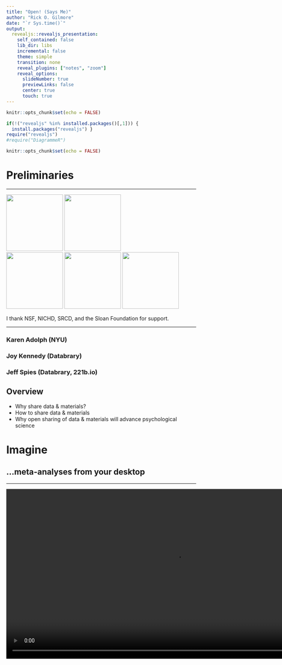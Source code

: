 ```yaml
---
title: "Open! (Says Me)"
author: "Rick O. Gilmore"
date: "`r Sys.time()`"
output:
  revealjs::revealjs_presentation:
    self_contained: false
    lib_dir: libs
    incremental: false
    theme: simple
    transition: none
    reveal_plugins: ["notes", "zoom"]
    reveal_options:
      slideNumber: true
      previewLinks: false
      center: true
      touch: true
---
```


```r
knitr::opts_chunk$set(echo = FALSE)

if(!("revealjs" %in% installed.packages()[,1])) {
  install.packages("revealjs") }
require("revealjs")
#require("DiagrammeR")

knitr::opts_chunk$set(echo = FALSE)
```

# Preliminaries

---

<img src="https://upload.wikimedia.org/wikipedia/commons/8/87/NSF_Logo.PNG" height=150px>
<img src="https://science.nichd.nih.gov/confluence/download/attachments/34472103/NICHD-vertical-2-color.png?version=1&modificationDate=1477410070000&api=v2" height=150px>
</br>
<img src="https://sloan.org/storage/app/media/Logos/Sloan-Logo-stacked-black-web.png" height=150px>
<img src="http://newsroom.unl.edu/announce/files/file77330.jpg" height=150px/>
<img src="https://www.unicef.org.hk/wp-content/uploads/2017/08/Logo-05_Lego-foundation_UNICEF_partnership.jpg" height=150px />

<div class="notes">
I thank NSF, NICHD, SRCD, and the Sloan Foundation for support.
</div>

---

### Karen Adolph (NYU)
### Joy Kennedy (Databrary)
### Jeff Spies (Databrary, 221b.io)

## Overview

- Why share data & materials?
- How to share data & materials
- Why open sharing of data & materials will advance psychological science

# Imagine

## ...meta-analyses from your desktop

---

<video width="900" controls data-autoplay>
  <source src="mov/neurosynth-happy.mp4" type="video/mp4">
Your browser does not support the video tag.
</video>
</br>
<http://neurosynth.org>

## ...visualization of task data accumulated across studies & labs

---

<video width="900" controls data-autoplay>
  <source src="mov/wordbank-vocabulary.mp4" type="video/mp4">
Your browser does not support the video tag.
</video>
</br>
<http://wordbank.stanford.edu>

## ...machine-learning-assisted analysis

---

<video height="600" controls data-autoplay>
  <source src="mov/Construction.mp4" type="video/mp4">
Your browser does not support the video tag.
</video>

*Source*: Ori Ossmy (NYU)

## ..."scriptable" analyses and visualizations from centrally stored & shared data

---

<video width="900" controls data-autoplay>
  <source src="mov/summarize_demog.mp4" type="video/mp4">
</video>
</br>
<http://github.com/PLAY-behaviorome/databraryapi>

## ...easy downloading and reuse of others' materials

---

<img src="https://nyu.databrary.org/slot/15068/-/asset/63850/download?inline=true" height=300px/>
</br>
<audio controls data-autoplay>
  <source src="https://nyu.databrary.org/slot/12213/0,15046/asset/46757/download?inline=true" type="audio/mpeg">
Your browser does not support the audio element.
</audio>
<audio controls>
  <source src="https://nyu.databrary.org/slot/12212/0,15046/asset/46748/download?inline=true" type="audio/mpeg">
Your browser does not support the audio element.
</audio>
</br>
</br>
Cole, P.M., Gilmore, R.O., Scherf, K.S. & Perez-Edgar, K. (2016). The Proximal Emotional Environment Project (PEEP). Databrary. http://doi.org/10.17910/B7.248.

## ...reproduction of others' procedures through video protocols

---

<video width="800" controls data-autoplay>
  <source src="https://nyu.databrary.org/slot/14765/0,79273/asset/64898/download?inline=true" type="video/mp4">
Your browser does not support the video tag.
</video>

The PLAY Project Wiki: <https://dev1.ed-projects.nyu.edu/wikis/docuwiki/doku.php/landing>

## ...A cumulative psychological science

<a href="https://www.psychologicalscience.org/observer/becoming-a-cumulative-science">
<img src="img/mischel-cumulative-science.jpg"/>
</a>

## Where

- Findings accumulate
- Theories are advanced, accepted, expanded, or rejected
- Phenomena become increasingly predictable
- Discovery accelerates

# Barriers

## Psychological science is harder than physics

---

<img src="img/psych-harder-1.jpg" height=550px/>

---

<img src="img/psych-harder-2.jpg" height=550px/>


## Studies are underpowered

---

<div class="centered">
<img src="http://journals.plos.org/plosbiology/article/file?id=10.1371/journal.pbio.2000797.g003&type=large" height=500px>

<small>([Szucs & Ioannides, 2017](http://doi.org/10.1371/journal.pbio.2000797))</small>
</div>

<div class="notes">
As Szucs and Ioannides have shown based on an analysis of more than 10,000 papers in the cognitive neuroscience literature, sample sizes are small, and the probability of false negatives is high, especially for small to medium effect sizes.
</div>

---

<div class="centered">
> "Assuming a realistic range of prior probabilities for null hypotheses, false report probability is likely to exceed 50% for the whole literature."

<small>([Szucs & Ioannides, 2017](http://doi.org/10.1371/journal.pbio.2000797))</small>
</div>

## Published papers have errors

---

<div class="centered">
<a href="http://doi.org/10.3758/s13428-015-0664-2)">
<img src="https://raw.githubusercontent.com/gilmore-lab/2018-02-14-quant-dev/master/img/nuijten-etal.jpg" height=500px/>
</a>
</div>

---

<div class="centered">
<img src="https://static-content.springer.com/image/art%3A10.3758%2Fs13428-015-0664-2/MediaObjects/13428_2015_664_Fig3_HTML.gif" height=550px>
</div>

<small>([Nuijten et al., 2015](http://doi.org/10.3758/s13428-015-0664-2))</small>

<div class="notes">
Statistical reporting errors in the published literature are more common that many might think.
</div>

## Confusion about data ownership

- Institutions
- Taxpayers
- Researchers
- Participants

## Eagerly share findings but not data or materials

---

<div class="centered">
<img src="https://raw.githubusercontent.com/gilmore-lab/psu-data-repro-bootcamp-2017-07-10/master/img/wicherts_2006_amp_61_7_726_fig1a.jpg" height=550px>

<small>([Wicherts et al., 2006](http://doi.org/10.1037/0003-066X.61.7.726))</small>
</div>

## Blinded from seeing the whole elephant

---

<img src="https://cdn-images-1.medium.com/max/1600/1*4UPp3Tc4A32S0WXJ0pWP7g.jpeg" height=500px/>

## Fall victim to the toothbrush problem (Mischel, 2009)

---

> "*...psychologists tend to treat other peoples’ theories like toothbrushes; no self-respecting individual wants to use anyone else’s.*"

---

> "*The toothbrush culture undermines the building of a genuinely cumulative science, encouraging more parallel play and solo game playing, rather than building on each other’s directly relevant best work.*"

# Solutions

## Mischel 2009

- Common tools
- Robust, replicable, consequential findings
- Boundary crossing and bridge building
    
## Make open data & materials sharing 

## ...the norm not the exception

## Plan for sharing

- From the earliest stages
- Data Management Plans (NSF and NIH proposals)
- Data as a "first order" research product

## What to share

- Data
    - & analysis code/scripts (R, Python, SPSS, SAS, ...)
    - Rawest possible (trial-level, individual, ...)
- Displays (& code to generate)
- Protocols & procedures
    - Video as gold standard

---

<div class="centered">
<a href="http://www.apa.org/science/about/psa/2017/10/video-data.aspx">
<img src="img/video-as-data-doc.jpg" height=600px/>
</div>

---

<a href="https://dev1.ed-projects.nyu.edu/wikis/docuwiki">
<img src="https://github.com/gilmore-lab/sips-2017-video-reproducibility/blob/master/img/play-wiki.jpg?raw=true" height=500px>
</a>

The PLAY Project Wiki: <https://dev1.ed-projects.nyu.edu/wikis/docuwiki/doku.php/landing>

## Where to share

- Data repository
    - [ICPSR](https://www.icpsr.umich.edu/), [Dataverse](http://dataverse.org), [OSF](https://osf.io), [Dryad](https://) (domain/measure general)
    - [Databrary](https://databrary.org) (behavioral science; video/audio ++)
    - [OpenNeuro](https://openneuro.org), [TalkBank](https://talkbank.org), [WordBank](http://wordbank.stanford.edu/) (measure-specific)
- Supplemental material with article
- Data paper (e.g. *Nature Scientific Data*)
- Institutional repository

## With whom

- Public
    - Risk of reidentification
    - Can you really anonymize?
- Researchers
    - ICPSR, Databrary, & OpenNeuro
- People you select & vet

## When 

- Soon after you collect it
- On manuscript submission
- On acceptance or publication
- End of grant
- ~~When I'm damn good and ready...~~

## How

- "FAIRly"
- **F**indable, **A**ccesible, **I**nteroperable, and **R**eusable [(Wilkinson et al., 2016)](http://dx.doi.org/10.1038/sdata.2016.18)
    - Easier to find in repository
    - Interoperable formats
    - Codebooks

## Ethically

- Ask permission to share (especially for sensitive, identifiable data)
    - Use template language
    - [(Gilmore & Nilsonne, 2017)](https://osf.io/9d5hr/)
- Don't promise to destroy data (but GDPR?)
- Don't unduly restrict future reuses

---

>"*the principles of human subject research require an analysis of both risks and benefits...such an analysis suggests that researchers may have a positive duty to share data in order to maximize the contribution that individual participants have made.*"

<small>([Brakewood & Poldack, 2013](http://dx.doi.org/10.1016/j.neuroimage.2013.02.040))</small>

## Openly

- Without restriction on others' reuse
- Without *quid pro quo*, pre-approval, or requirement of co-authorship
- *With* expectation of ethical use **AND** proper citation

# Let's

## ...build platforms for discovery

that will make physicists jealous

## ...acknowledge the elephant in the room

---

<div class="centered">
<img src="http://cdn2.hubspot.net/hub/134568/file-1208368053-jpg/6-blind-men-hans.jpg" height=550px>
</div>

<div class="notes">
To make the future of big data behavioral science one where we're not just blind men studying our small part of the elephant.
</div>

---

<div class="centered">
<img src="http://static.neatorama.com/images/2012-09/girl-hugging-elephant.jpg" height=550px>
</div>

## ...build a

>- Robust
>- Transparent
>- Reproducible
>- Powerful
>- Openly shared
>- Cumulative
>- (Awesome!)
>- Psychological Science

---

<img src="https://cdn.shopify.com/s/files/1/0212/6252/products/Screen_Shot_2015-03-31_at_5.10.12_PM_large.png?v=1427892157" height=550px/>

## Open! (Says me)

<video width="600" loop data-autoplay>
  <source src="mov/databrary-splash.mp4" type="video/mp4">
</video>

rogilmore@psu.edu

<https://gilmore-lab.github.io>

<https://github.com/gilmore-lab/2018-05-26-aps-opensaysme/>

---

This talk was produced on `r Sys.time()` in [RStudio 1.1.383](http://rstudio.com) using R Markdown and the reveal.JS framework.
The code and materials used to generate the slides may be found at <https://github.com/gilmore-lab/2018-05-26-aps-opensaysme/>. 
Information about the R Session that produced the slides is as follows:

---

```r
sessionInfo()
```
